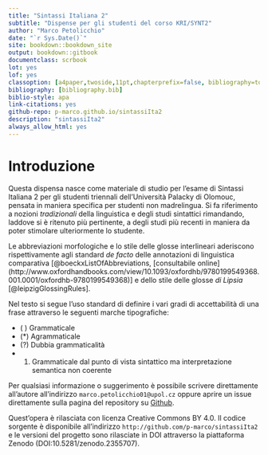```yaml
--- 
title: "Sintassi Italiana 2"
subtitle: "Dispense per gli studenti del corso KRI/SYNT2"
author: "Marco Petolicchio"
date: "`r Sys.Date()`"
site: bookdown::bookdown_site
output: bookdown::gitbook
documentclass: scrbook
lot: yes
lof: yes
classoption: [a4paper,twoside,11pt,chapterprefix=false, bibliography=totocnumbered,listof=flat]
bibliography: [bibliography.bib]
biblio-style: apa
link-citations: yes
github-repo: p-marco.github.io/sintassiIta2
description: "sintassiIta2"
always_allow_html: yes
---
```


# Introduzione {-}

Questa dispensa nasce come materiale di studio per l'esame di Sintassi Italiana 2 per gli studenti triennali dell'Università Palacky di Olomouc, pensata in maniera specifica per studenti non madrelingua. Si fa riferimento a nozioni *tradizionali* della linguistica e degli studi sintattici rimandando, laddove si è ritenuto più pertinente, a degli studi più recenti in maniera da poter stimolare ulteriormente lo studente.  

Le abbreviazioni morfologiche e lo stile delle glosse interlineari aderiscono rispettivamente agli standard *de facto* delle annotazioni di linguistica comparativa [@boeckxListOfAbbreviations, [consultabile online](http://www.oxfordhandbooks.com/view/10.1093/oxfordhb/9780199549368.001.0001/oxfordhb-9780199549368)] e dello stile delle glosse *di Lipsia* [@leipzigGlossingRules].

Nel testo si segue l'uso standard di definire i vari gradi di accettabilità di una frase attraverso le seguenti marche tipografiche:

* ( ) Grammaticale
* (*) Agrammaticale
* (?) Dubbia grammaticalità
* (#) Grammaticale dal punto di vista sintattico ma interpretazione semantica non coerente

Per qualsiasi informazione o suggerimento è possibile scrivere direttamente all'autore all'indirizzo `marco.petolicchio01@upol.cz` oppure aprire un issue direttamente sulla pagina del repository su [Github](http://github.com/p-marco/sintassiIta2).

Quest'opera è rilasciata con licenza Creative Commons BY 4.0. Il codice sorgente è disponibile all'indirizzo `http://github.com/p-marco/sintassiIta2` e le versioni del progetto sono rilasciate in DOI attraverso la piattaforma Zenodo (DOI:10.5281/zenodo.2355707).




